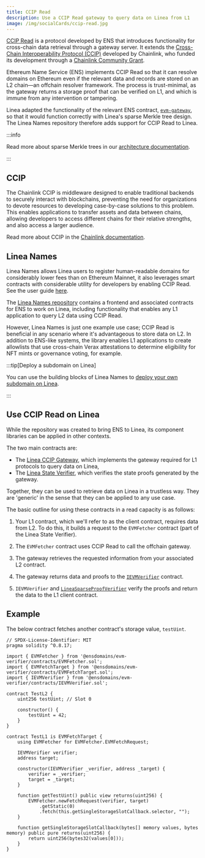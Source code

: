 ```yaml
---
title: CCIP Read
description: Use a CCIP Read gateway to query data on Linea from L1
image: /img/socialCards/ccip-read.jpg
---
```



[CCIP Read](https://eips.ethereum.org/EIPS/eip-3668) is a protocol developed by ENS that introduces
functionality for cross-chain data retrieval through a gateway server. It extends the [Cross-Chain
Interoperability Protocol (CCIP)](./ccip.mdx) developed by Chainlink, who funded its development 
through a [Chainlink Community Grant](https://blog.chain.link/ens-grant-for-ccip-read-development/). 

Ethereum Name Service (ENS) implements CCIP Read so that it can resolve domains on Ethereum even if 
the relevant data and records are stored on an L2 chain—an offchain resolver framework. The 
process is trust-minimal, as the gateway returns a storage proof that can be verified on L1, and 
which is immune from any intervention or tampering.

Linea adapted the functionality of the relevant ENS contract, [`evm-gateway`](https://github.com/ensdomains/evmgateway),
so that it would function correctly with Linea's sparse Merkle tree design. The 
Linea Names repository therefore adds support for CCIP Read to Linea.

:::info 

Read more about sparse Merkle trees in our [architecture documentation](../../../technology/state-manager.mdx).

:::

## CCIP 

The Chainlink CCIP is middleware designed to enable traditional backends to securely interact with 
blockchains, preventing the need for organizations to devote resources to developing case-by-case
solutions to this problem. This enables applications to transfer assets and data between chains,
allowing developers to access different chains for their relative strengths, and also access a 
larger audience.

Read more about CCIP in the [Chainlink documentation](https://docs.chain.link/ccip).

## Linea Names

Linea Names allows Linea users to register human-readable domains for considerably 
lower fees than on Ethereum Mainnet, it also leverages smart contracts with 
considerable utility for developers by enabling CCIP Read. See the user guide 
[here](https://support.linea.build/explore/ens).

The [Linea Names repository](https://github.com/Consensys/linea-ens) contains a 
frontend and associated contracts for ENS to work on Linea, including 
functionality that enables any L1 application to query L2 data using CCIP Read. 

However, Linea Names is just one example use case; CCIP Read is beneficial in any 
scenario where it's advantageous to store data on L2. In addition to ENS-like 
systems, the library enables L1 applications to create allowlists that use 
cross-chain Verax attestations to determine eligibility for NFT mints or 
governance voting, for example. 

:::tip[Deploy a subdomain on Linea]

You can use the building blocks of Linea Names to [deploy your own subdomain on Linea](../../how-to/deploy-subdomain.mdx).

:::

## Use CCIP Read on Linea

While the repository was created to bring ENS to Linea, its component libraries 
can be applied in other contexts. 

The two main contracts are: 
- The [Linea CCIP Gateway](https://github.com/Consensys/linea-ens/tree/main/packages/linea-ccip-gateway), 
  which implements the gateway required for L1 protocols to query data on Linea,    
- The [Linea State Verifier](https://github.com/Consensys/linea-ens/tree/main/packages/linea-state-verifier), 
  which verifies the state proofs generated by the gateway.  

Together, they can be used to retrieve data on Linea in a trustless way. They 
are 'generic' in the sense that they can be applied to any use case.

The basic outline for using these contracts in a read capacity is as follows:

<div className="img-large" style={{ padding: '25px 0' }}>
  <LineaCCIPGraphic alt="Diagram of using CCIP Read to query L2 data on Linea" />
</div>

1. Your L1 contract, which we'll refer to as the client contract, requires data 
   from L2. To do this, it builds a request to the `EVMFetcher` contract (part 
   of the Linea State Verifier).

2. The `EVMFetcher` contract uses CCIP Read to call the offchain gateway. 

3. The gateway retrieves the requested information from your associated L2 
contract. 

4. The gateway returns data and proofs to the [`IEVMVerifier`](https://github.com/Consensys/linea-ens/blob/main/packages/linea-state-verifier/contracts/IEVMVerifier.sol) 
contract.

5. `IEVMVerifier` and [`LineaSparseProofVerifier`](https://github.com/Consensys/linea-ens/blob/main/packages/linea-state-verifier/contracts/LineaSparseProofVerifier.sol) 
verify the proofs and return the data to the L1 client contract. 

## Example

The below contract fetches another contract's storage value, `testUint`. 

```
// SPDX-License-Identifier: MIT
pragma solidity ^0.8.17;

import { EVMFetcher } from '@ensdomains/evm-verifier/contracts/EVMFetcher.sol';
import { EVMFetchTarget } from '@ensdomains/evm-verifier/contracts/EVMFetchTarget.sol';
import { IEVMVerifier } from '@ensdomains/evm-verifier/contracts/IEVMVerifier.sol';

contract TestL2 {
    uint256 testUint; // Slot 0

    constructor() {
        testUint = 42;
    }
}

contract TestL1 is EVMFetchTarget {
    using EVMFetcher for EVMFetcher.EVMFetchRequest;

    IEVMVerifier verifier;
    address target;

    constructor(IEVMVerifier _verifier, address _target) {
        verifier = _verifier;
        target = _target;
    }

    function getTestUint() public view returns(uint256) {
        EVMFetcher.newFetchRequest(verifier, target)
            .getStatic(0)
            .fetch(this.getSingleStorageSlotCallback.selector, "");
    }

    function getSingleStorageSlotCallback(bytes[] memory values, bytes memory) public pure returns(uint256) {
        return uint256(bytes32(values[0]));
    }
}
```
